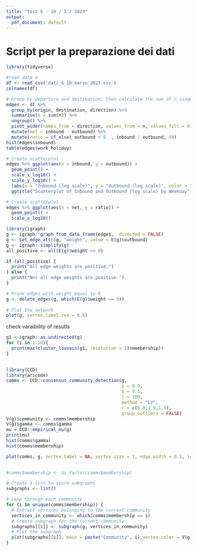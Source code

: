 ```yaml
---
title: "test 6 - 10 / 3 / 2023"
output:
  pdf_document: default
---
```


# Script per la preparazione dei dati

```r
library(tidyverse)

```
 
```r
#read data a
df <- read_csv('dati_6_10_marzo_2023.csv')
colnames(df)

```
 
```r
# Group by departure and destination, then calculate the sum of n_viaggi
edges <- df %>%
  group_by(origin, destination, direction) %>%
  summarise(n = sum(n)) %>%
  ungroup() %>%
  pivot_wider(names_from = direction, values_from = n, values_fill = 0) %>%
  mutate(net = inbound - outbound) %>%
  mutate(ratio = if_else( outbound > 0  , inbound / outbound, 0))
hist(edges$inbound)
table(edges$work_holiday)

```
```r


# Create scatterplot
edges %>% ggplot(aes(x = inbound, y = outbound)) +
  geom_point() +
  scale_x_log10() +
  scale_y_log10() +
  labs(x = "Inbound (log scale)", y = "Outbound (log scale)", color = "Weekday") +
  ggtitle("Scatterplot of Inbound and Outbound (log scale) by Weekday")

# Create scatterplot
edges %>% ggplot(aes(x = net, y = ratio)) +
  geom_point() +
  scale_x_log10() 
```

```r
library(igraph)
g <- igraph::graph_from_data_frame(edges,  directed = FALSE)
g <- set_edge_attr(g, "weight", value = E(g)$outbound)
g <- igraph::simplify(g)
all_positive <- all(E(g)$weight >= 0)

if (all_positive) {
  print("All edge weights are positive.")
} else {
  print("Not all edge weights are positive.")
}

# Prune edges with weight equal to 0
g <- delete_edges(g, which(E(g)$weight == 0))
 
# Plot the network
plot(g, vertex.label.cex = 0.8)
```
check varaibility of resutls
```r
g1 <-igraph::as.undirected(g)
for (i in 1:10){
  print(max(cluster_louvain(g1, resolution = 1)$membership))
}
 
```
```r
library(CCD)
library(aricode)
comms <- CCD::consensus_community_detection(g, 
                                            p = 0.9, 
                                            q = 0.5, 
                                            t = 100,
                                            method = "LV", 
                                            r = c(0.8,1.0,1.5), 
                                            group_outliers = FALSE)
V(g)$community <- comms$membership
V(g)$gamma <- comms$gamma
mu = CCD::empirical_mu(g)
print(mu)
hist(comms$gamma)
hist(comms$membership)

plot(comms, g, vertex.label = NA, vertex.size = 1, edge.width = 0.1, layout = layout.kamada.kawai(g), vertex.color = V(g)$gamma)
 
```

```r
#comms$membership <- as.factor(comms$membership)

# Create a list to store subgraphs
subgraphs <- list()

# Loop through each community
for (i in unique(comms$membership)) {
  # Extract vertices belonging to the current community
  vertices_in_community <- which(comms$membership == i)
  # Create subgraph for the current community
  subgraphs[[i]] <- subgraph(g, vertices_in_community)
  # Plot the subgraph
  plot(subgraphs[[i]], main = paste("Community", i),vertex.color = V(g)$gamma, edge.width = E(g)$weight/1000)
}


```

